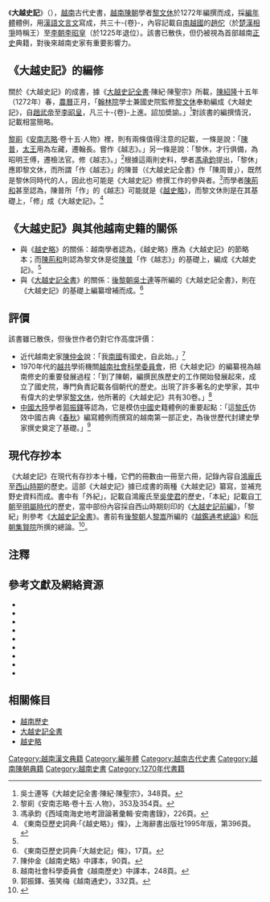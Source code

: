 《'''大越史記'''》（{{vie|v=Đại Việt sử ký|hn=大越史記}}），[[越南|越南]]古代史書，[[越南陳朝|越南陳朝]]學者[[黎文休|黎文休]]於1272年編撰而成，採[[編年體|編年體]]體例，用[[漢語|漢語]][[文言文|文言文]]寫成，共三十-{卷}-，內容記載自[[南越國|南越國]]的[[趙佗|趙佗]]（於[[楚漢相爭|楚漢相爭]]時稱王）至[[越南李朝|李朝]][[李昭皇|李昭皇]]（於1225年退位）。該書已散佚，但仍被視為首部越南[[正史|正史]]典籍，對後來越南史家有重要影響力。

==《大越史記》的編修==
關於《大越史記》的成書，據《[[大越史記全書|大越史記全書]]‧陳紀‧陳聖宗》所載，[[越南陳朝|陳]][[紹隆|紹隆]]十五年（1272年）春，[[農曆|農曆]]正月，「[[翰林院|翰林院]]學士兼國史院監修[[黎文休|黎文休]]奉勅編成《大越史記》，自[[趙佗|趙武帝]]至[[李昭皇|李昭皇]]，凡三十-{卷}-上進。詔加奬諭。」<ref>吳士連等《大越史記全書‧陳紀‧陳聖宗》，348頁。</ref>對該書的編撰情況，記載相當簡略。

[[黎崱|黎崱]]《[[安南志略|安南志略]]‧卷十五‧人物》裡，則有兩條值得注意的記載，一條是說：「[[陳普|陳普]]，[[陳太宗|太王]]用為左藏，遷翰長。嘗作《越志》。」另一條是說：「黎休，才行俱備，為昭明王傅，遷檢法官。修《越志》。」<ref>黎崱《安南志略‧卷十五‧人物》，353及354頁。</ref>根據這兩則史料，學者[[馮承鈞|馮承鈞]]提出，「黎休」應即黎文休，而所謂「作《越志》」的陳普（《大越史記全書》作「陳周普」），既然是黎休同時代的人，因此也可能是《大越史記》修撰工作的參與者。<ref>馮承鈞《西域南海史地考證論著彙輯‧安南書錄》，226頁。</ref>而學者[[陳荊和|陳荊和]]甚至認為，陳普所「作」的《越志》可能就是《[[越史略|越史略]]》，而黎文休則是在其基礎上，「修」成《大越史記》。<ref name="東南亞歷史詞典396"> 《東南亞歷史詞典·「《越史略》」條》，上海辭書出版社1995年版，第396頁。</ref>

==《大越史記》與其他越南史籍的關係==
*與《[[越史略|越史略]]》的關係：越南學者認為，《越史略》應為《大越史記》的節略本；而[[陳荊和|陳荊和]]則認為黎文休是從[[陳普|陳普]]「作《越志》」的基礎上，編成《大越史記》。<ref name="東南亞歷史詞典396" />
*與《[[大越史記全書|大越史記全書]]》的關係：[[後黎朝|後黎朝]][[吳士連|吳士連]]等所編的《大越史記全書》，則在《大越史記》的基礎上編纂增補而成。<ref>《東南亞歷史詞典‧「大越史記」條》，17頁。</ref>

==評價==
該書雖已散佚，但後世作者仍對它作高度評價：
*近代越南史家[[陳仲金|陳仲金]]說：「我[[越南|南國]]有國史，自此始。」<ref>陳仲金《越南史略》中譯本，90頁。</ref>
*1970年代的[[越共|越共]]學術機關[[越南社會科學委員會|越南社會科學委員會]]，把《大越史記》的編纂視為越南修史的重要發展過程：「到了陳朝，編撰民族歷史的工作開始發展起來，成立了國史院，專門負責記載各個朝代的歷史。出現了許多著名的史學家，其中有偉大的史學家[[黎文休|黎文休]]，他所著的《大越史記》共有30卷。」<ref>越南社會科學委員會《越南歷史》中譯本，248頁。</ref>
*[[中國大陸|中國大陸]]學者[[郭振鐸|郭振鐸]]等認為，它是模仿[[中國|中國]]史籍體例的重要起點：「這[[黎文休|黎氏]]仿效中國古典《[[春秋經|春秋]]》編寫體例而撰寫的越南第一部正史，為後世歷代封建史學家撰史奠定了基礎。」<ref>郭振鐸、張笑梅《越南通史》，332頁。</ref>

==現代存抄本==
《大越史記》在現代有存抄本十種，它們的冊數由一冊至六冊，記錄內容自[[鴻龐氏|鴻龐氏]]至[[西山朝|西山時期]]的歷史。這部《大越史記》據已成書的兩種《大越史記》纂寫，並補充野史資料而成。書中有「外紀」，記載自鴻龐氏至[[吳昌熾|吳使君]]的歷史，「本紀」記載自[[丁朝|丁朝]]至[[屬明|明屬時代]]的歷史，當中部份內容採自西山時期刻印的《[[大越史記前編|大越史記前編]]》，「黎紀」則參考《[[大越史記全書|大越史記全書]]》。書前有[[後黎朝|後黎朝]]人[[黎嵩|黎嵩]]所編的《[[越鑑通考總論|越鑑通考總論]]》和[[阮朝|阮朝]][[集賢院_(越南)|集賢院]]所撰的總論。<ref>{{Cite web |url=http://140.109.24.175/pasweb/Opac_book/book_detail.asp?systemno=0000000152 |title=越南漢喃文獻目錄資料庫系統檢索 |accessdate=2013-07-16 |archive-date=2013-07-17 |archive-url=https://archive.is/20130717063253/http://140.109.24.175/pasweb/Opac_book/book_detail.asp?systemno=0000000152 |dead-url=no }}</ref>。

==注釋==
{{reflist|2}}

==參考文獻及網絡資源==
<div class="references-small">
*{{ja}}{{zh}}{{cite book|title=《[[大越史記全書|大越史記全書]]》|author=[[吳士連|吳士連]]等|others=[[陳荊和|陳荊和]]編校|publisher=[[東京大學|東京大學]]東洋文化硏究所附屬東洋學文獻センター（[[昭和|昭和]]59－61年）（1984－1986）}}
*{{zh}}{{cite book|title=《[[安南志略|安南志略]]》|author=[[黎崱|黎崱]]|location=[[北京|北京]]|publisher=[[中華書局|中華書局]]（1995）ISBN 7101011225}}
*{{zh}}{{cite book|title=《[[越南史略|越南史略]]》（或譯《[[越南史略|越南通史]]》）|author=[[陳仲金|陳仲金]]|others=[[戴可來|戴可來]]譯|location=[[北京|北京]]|publisher=[[商務印書館|商務印書館]]（1992）ISBN 7100004543}}
*{{zh}}{{cite book|title=《越南歷史》|author=[[越南社會科學委員會|越南社會科學委員會]]|others=[[北京大學|北京大學]][[東語系越南語教研室|東語系越南語教研室]]譯|location=[[北京|北京]]|publisher=[[北京|北京]][[人民出版社|人民出版社]]（1977）}}
*{{zh}}{{cite book|title=《越南通史》|author=[[郭振鐸|郭振鐸]]|coauthors=[[張笑梅|張笑梅]]|publisher=[[中國人民大學|中國人民大學]]出版社（2001）ISBN 7300034020|location=北京}}
*{{zh}}{{cite book|title=《[[東南亞歷史詞典|東南亞歷史詞典]]》|publisher=[[上海辭書出版社|上海辭書出版社]]（1995）ISBN 7532602222}}
*{{zh}}{{cite book|title=《[[西域南海史地考證論著彙輯|西域南海史地考證論著彙輯]]》|author=[[馮承鈞|馮承鈞]]|location=[[香港|香港]]|publisher=[[中華書局|中華書局]]（1976）}}
*{{zh}}{{cite web|url=http://140.109.24.175/pasweb/Opac_book/book_detail.asp?systemno=0000000152|title=越南漢喃文獻目錄資料庫系統檢索|accessdate=2013-07-16|archive-date=2013-07-17|archive-url=https://archive.is/20130717063253/http://140.109.24.175/pasweb/Opac_book/book_detail.asp?systemno=0000000152|dead-url=no}}
* {{vi}}{{zh}}{{cite web|url=http://www.nomna.org/DVSKTT/dvsktt.php|title=Hội Bảo tồn Di sản Nôm─吳士連等《大越史記全書》（書中還保留部份黎文休的史評）|deadurl=yes|archiveurl=https://web.archive.org/web/20080509100102/http://www.nomna.org/DVSKTT/dvsktt.php|archivedate=2008-05-09|access-date=2008-05-08}}
</div>

==相關條目==
*[[越南歷史|越南歷史]]
*[[大越史記全書|大越史記全書]]
*[[越史略|越史略]]

[[Category:越南漢文典籍|Category:越南漢文典籍]]
[[Category:編年體|Category:編年體]]
[[Category:越南古代史書|Category:越南古代史書]]
[[Category:越南陳朝典籍|Category:越南陳朝典籍]]
[[Category:越南史書|Category:越南史書]]
[[Category:1270年代書籍|Category:1270年代書籍]]